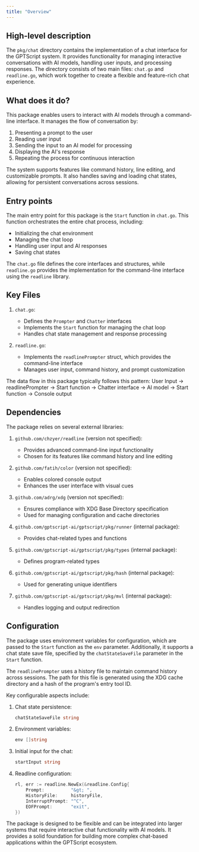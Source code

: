 ```yaml
---
title: "Overview"
---
```


## High-level description
The `pkg/chat` directory contains the implementation of a chat interface for the GPTScript system. It provides functionality for managing interactive conversations with AI models, handling user inputs, and processing responses. The directory consists of two main files: `chat.go` and `readline.go`, which work together to create a flexible and feature-rich chat experience.

## What does it do?
This package enables users to interact with AI models through a command-line interface. It manages the flow of conversation by:

1. Presenting a prompt to the user
2. Reading user input
3. Sending the input to an AI model for processing
4. Displaying the AI's response
5. Repeating the process for continuous interaction

The system supports features like command history, line editing, and customizable prompts. It also handles saving and loading chat states, allowing for persistent conversations across sessions.

## Entry points
The main entry point for this package is the `Start` function in `chat.go`. This function orchestrates the entire chat process, including:

- Initializing the chat environment
- Managing the chat loop
- Handling user input and AI responses
- Saving chat states

The `chat.go` file defines the core interfaces and structures, while `readline.go` provides the implementation for the command-line interface using the `readline` library.

## Key Files

1. `chat.go`:
   - Defines the `Prompter` and `Chatter` interfaces
   - Implements the `Start` function for managing the chat loop
   - Handles chat state management and response processing

2. `readline.go`:
   - Implements the `readlinePrompter` struct, which provides the command-line interface
   - Manages user input, command history, and prompt customization

The data flow in this package typically follows this pattern:
User Input -&gt; readlinePrompter -&gt; Start function -&gt; Chatter interface -&gt; AI model -&gt; Start function -&gt; Console output

## Dependencies
The package relies on several external libraries:

1. `github.com/chzyer/readline` (version not specified):
   - Provides advanced command-line input functionality
   - Chosen for its features like command history and line editing

2. `github.com/fatih/color` (version not specified):
   - Enables colored console output
   - Enhances the user interface with visual cues

3. `github.com/adrg/xdg` (version not specified):
   - Ensures compliance with XDG Base Directory specification
   - Used for managing configuration and cache directories

4. `github.com/gptscript-ai/gptscript/pkg/runner` (internal package):
   - Provides chat-related types and functions

5. `github.com/gptscript-ai/gptscript/pkg/types` (internal package):
   - Defines program-related types

6. `github.com/gptscript-ai/gptscript/pkg/hash` (internal package):
   - Used for generating unique identifiers

7. `github.com/gptscript-ai/gptscript/pkg/mvl` (internal package):
   - Handles logging and output redirection

## Configuration
The package uses environment variables for configuration, which are passed to the `Start` function as the `env` parameter. Additionally, it supports a chat state save file, specified by the `chatStateSaveFile` parameter in the `Start` function.

The `readlinePrompter` uses a history file to maintain command history across sessions. The path for this file is generated using the XDG cache directory and a hash of the program's entry tool ID.

Key configurable aspects include:

1. Chat state persistence:
   ```go
   chatStateSaveFile string
   ```

2. Environment variables:
   ```go
   env []string
   ```

3. Initial input for the chat:
   ```go
   startInput string
   ```

4. Readline configuration:
   ```go
   rl, err := readline.NewEx(&readline.Config{
       Prompt:          "&gt; ",
       HistoryFile:     historyFile,
       InterruptPrompt: "^C",
       EOFPrompt:       "exit",
   })
   ```

The package is designed to be flexible and can be integrated into larger systems that require interactive chat functionality with AI models. It provides a solid foundation for building more complex chat-based applications within the GPTScript ecosystem.